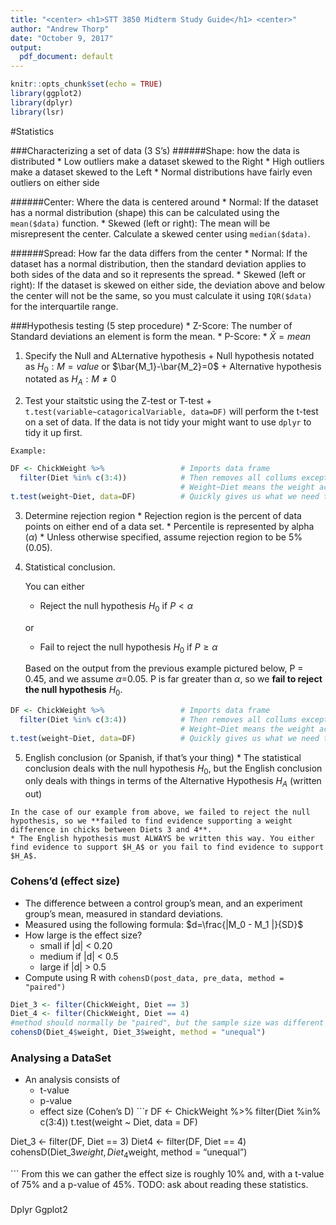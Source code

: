 ```yaml
---
title: "<center> <h1>STT 3850 Midterm Study Guide</h1> <center>"
author: "Andrew Thorp"
date: "October 9, 2017"
output:
  pdf_document: default
---
```


```r
knitr::opts_chunk$set(echo = TRUE)
library(ggplot2)
library(dplyr)
library(lsr)
```

#Statistics

###Characterizing a set of data (3 S’s)
######Shape: how the data is distributed
  * Low outliers make a dataset skewed to the Right
  * High outliers make a dataset skewed to the Left
  * Normal distributions have fairly even outliers on either side
  
######Center: Where the data is centered around
  * Normal: If the dataset has a normal distribution (shape) this can be calculated using the `mean($data)` function.
  * Skewed (left or right): The mean will be misrepresent the center. Calculate a skewed center using `median($data)`.

######Spread: How far the data differs from the center
  * Normal: If the dataset has a normal distribution, then the standard deviation applies to both sides of the data and so it represents the spread.
  * Skewed (left or right): If the dataset is skewed on either side, the deviation above and below the center will not be the same, so you must calculate it using `IQR($data)` for the interquartile range.

###Hypothesis testing (5 step procedure)
  * Z-Score: The number of Standard deviations an element is form the mean.
  * P-Score: 
  * $\bar{X}=mean$
  
  1. Specify the Null and ALternative hypothesis
    + Null hypothesis notated as $H_0:M=value$ or $\bar{M_1}-\bar{M_2}=0$
    + Alternative hypothesis notated as $H_A:M\neq0$
    
  2. Test your staitstic using the Z-test or T-test
    + `t.test(variable~catagoricalVariable, data=DF)` will perform the t-test on a set of data. If the data is not tidy your might want to use `dplyr` to tidy it up first. 
    
    Example:
```r
DF <- ChickWeight %>%                 # Imports data frame
  filter(Diet %in% c(3:4))            # Then removes all collums except for 3 and 4
                                      # Weight~Diet means the weight across Diets value.
t.test(weight~Diet, data=DF)          # Quickly gives us what we need to know
```

  3. Determine rejection region
    * Rejection region is the percent of data points on either end of a data set.
    * Percentile is represented by alpha ($\alpha$)
    * Unless otherwise specified, assume rejection region to be 5% (0.05).
    
    
  4. Statistical conclusion. 
     
     You can either
      * Reject the null hypothesis $H_0$ if $P<\alpha$
      
      or
      * Fail to reject the null hypothesis $H_0$ if $P\geq\alpha$
      
      Based on the output from the previous example pictured below, P = 0.45, and we assume $\alpha$=0.05. P is far greater than $\alpha$, so we **fail to reject the null hypothesis** $H_0$.
      
```r
DF <- ChickWeight %>%                 # Imports data frame
  filter(Diet %in% c(3:4))            # Then removes all collums except for 3 and 4
                                      # Weight~Diet means the weight across Diets value.
t.test(weight~Diet, data=DF)          # Quickly gives us what we need to know
```

      
  5. English conclusion (or Spanish, if that's your thing)
    * The statistical conclusion deals with the null hypothesis $H_0$, but the English conclusion only deals with things in terms of the Alternative Hypothesis $H_A$ (written out)
    
    In the case of our example from above, we failed to reject the null hypothesis, so we **failed to find evidence supporting a weight difference in chicks between Diets 3 and 4**.
    * The English hypothesis must ALWAYS be written this way. You either find evidence to support $H_A$ or you fail to find evidence to support $H_A$.

### Cohens'd (effect size)
  * The difference between a control group's mean, and an experiment group's mean, measured in standard deviations. 
  * Measured using the following formula: $d=\frac{|M_0 - M_1 |}{SD}$
  * How large is the effect size?
    + small if    |d| < 0.20
    + medium if   |d| < 0.5
    + large if    |d| > 0.5
  * Compute using R with `cohensD(post_data, pre_data, method = "paired")`
```r
Diet_3 <- filter(ChickWeight, Diet == 3)
Diet_4 <- filter(ChickWeight, Diet == 4)
#method should normally be "paired", but the sample size was different
cohensD(Diet_4$weight, Diet_3$weight, method = "unequal") 
```
  
### Analysing a DataSet
  * An analysis consists of 
    + t-value
    + p-value
    + effect size (Cohen's D)
```r
DF <- ChickWeight %>% 
  filter(Diet %in% c(3:4))
t.test(weight ~ Diet, data = DF)

Diet_3 <- filter(DF, Diet == 3)
Diet4 <- filter(DF, Diet == 4)
  cohensD(Diet_3$weight, Diet_4$weight, method = "unequal")


```
    From this we can gather the effect size is roughly 10% and, with a t-value of 75% and a p-value of 45%.
    TODO: ask about reading these statistics.
    
### 

Dplyr
Ggplot2
